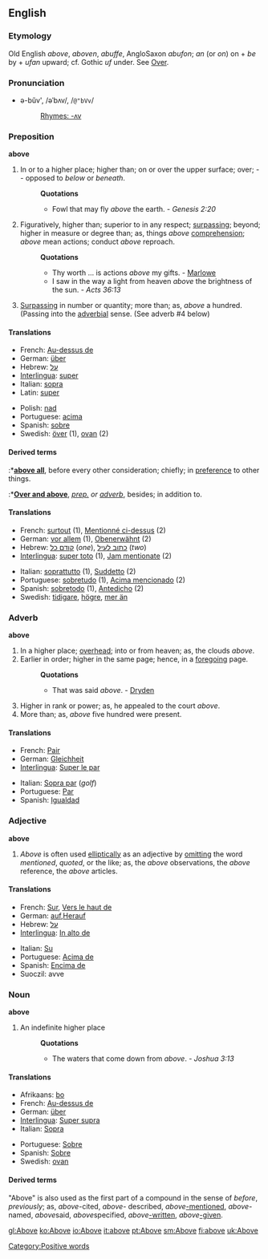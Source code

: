 ==English==
===Etymology===
Old English ''above'', ''aboven'', ''abuffe'', AngloSaxon ''abufon''; ''an'' (or ''on'') on + ''be'' by + ''ufan'' upward; cf. Gothic ''uf'' under. See [[Over]].

===Pronunciation===
*ə-bŭv', /əˈbʌv/, /<tt>@"bVv</tt>/
*:[[Rhymes:English:-ʌv|Rhymes: -ʌv]]

===Preposition===
'''above'''

#In or to a higher place; higher than; on or over the upper surface; over; -- opposed to ''below'' or ''beneath''.
#:'''Quotations'''
#:*Fowl that may fly ''above'' the earth. - ''Genesis 2:20''
#Figuratively, higher than; superior to in any respect; [[surpassing]]; beyond; higher in measure or degree than; as, things ''above'' [[comprehension]]; ''above'' mean actions; conduct ''above'' reproach.
#:'''Quotations'''
#:*Thy worth ... is actions ''above'' my gifts. - [[Marlowe]]
#:*I saw in the way a light from heaven ''above'' the brightness of the sun. - ''Acts 36:13''
#[[Surpassing]] in number or quantity; more than; as, ''above'' a hundred. (Passing into the [[adverbial]] sense. (See adverb #4 below)

====Translations====
{{top}}
* French: [[Au-dessus de]]
* German: [[über]]
* Hebrew: [[על]]
* [[Interlingua]]: [[super]]
* Italian: [[sopra]]
* Latin: [[super]]
{{mid}}
* Polish: [[nad]]
* Portuguese: [[acima]]
* Spanish: [[sobre]]
* Swedish: [[över]] (1), [[ovan]] (2)
{{bottom}}

====Derived terms====
:*'''[[above all]]''', before every other consideration; chiefly; in [[preference]] to other things.
:*'''[[Over and above]]''', ''[[prep. (part of speech)|prep.]] or [[adverb (part of speech)|adverb]]'', besides; in addition to.

====Translations==== 
{{top}}
* French: [[surtout]] (1), [[Mentionné ci-dessus]] (2)
* German: [[vor allem]] (1), [[Obenerwähnt]] (2)
* Hebrew: [[קודם כל]] (''one''), [[כתוב לעיל]] (''two'')
* [[Interlingua]]: [[super toto]] (1), [[Jam mentionate]] (2)
{{mid}}
* Italian: [[soprattutto]] (1), [[Suddetto]] (2)
* Portuguese: [[sobretudo]] (1), [[Acima mencionado]] (2)
* Spanish: [[sobretodo]] (1), [[Antedicho]] (2)
* Swedish: [[tidigare]], [[högre]], [[mer än]]
{{bottom}}

===Adverb===
'''above'''

#In a higher place; [[overhead]]; into or from heaven; as, the clouds ''above''.
#Earlier in order; higher in the same page; hence, in a [[foregoing]] page.
#:'''Quotations'''
#:*That was said ''above''. - [[Dryden]]
#Higher in rank or power; as, he appealed to the court ''above''.
#More than; as, ''above'' five hundred were present.

====Translations====
{{top}}
* French: [[Pair]]
* German: [[Gleichheit]]
* [[Interlingua]]: [[Super le par]]
{{mid}}
* Italian: [[Sopra par]] (''golf'')
* Portuguese: [[Par]]
* Spanish: [[Igualdad]]<BR> 
{{bottom}}

===Adjective===
'''above'''

#''Above'' is often used [[elliptically]] as an adjective by [[omitting]] the word ''mentioned'', ''quoted'', or the like; as, the ''above'' observations, the ''above'' reference, the ''above'' articles.

====Translations==== 
{{top}}
* French: [[Sur]], [[Vers le haut de]]
* German: [[auf]],[[Herauf]]
* Hebrew: [[על]]
* [[Interlingua]]: [[In alto de]]
{{mid}}
* Italian: [[Su]]
* Portuguese: [[Acima de]]
* Spanish: [[Encima de]]
* Suoczil: avve
{{bottom}}

===Noun===
'''above'''

#An indefinite higher place
#:'''Quotations'''
#:*The waters that come down from ''above''. - ''Joshua 3:13''

====Translations====
{{top}}
* Afrikaans: [[bo]]
* French: [[Au-dessus de]]
* German: [[über]]
* [[Interlingua]]: [[Super supra]]
* Italian: [[Sopra]]
{{mid}}
* Portuguese: [[Sobre]]
* Spanish: [[Sobre]]
* Swedish: [[ovan]]
{{bottom}}

====Derived terms====
"Above" is also used as the first part of a compound in the sense of ''before'', ''previously''; as, ''above''-cited, ''above''- described, ''above''[[-mentioned]], ''above''-named, ''above''said, ''above''specified, ''above''[[-written]], ''above''[[-given]].


[[Category:Positive words]]

[[gl:Above]]
[[ko:Above]]
[[io:Above]]
[[it:above]]
[[pt:Above]]
[[sm:Above]]
[[fi:above]]
[[uk:Above]]